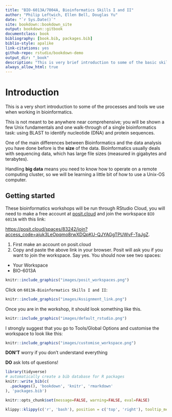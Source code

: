 ```yaml
---
title: "BIO-6013A/7004A, Bioinformatics Skills I and II"
author: "Philip Leftwich, Ellen Bell, Douglas Yu"
date: "`r Sys.Date()`"
site: bookdown::bookdown_site
output: bookdown::gitbook
documentclass: book
bibliography: [book.bib, packages.bib]
biblio-style: apalike
link-citations: yes
github-repo: rstudio/bookdown-demo
output_dir: "_book"
description: "This is very brief introduction to some of the basic skills required to handling sequencing data for Bioinformatics"
always_allow_html: true
---
```


# Introduction

This is a very short introduction to some of the processes and tools we use when working in bioinformatics.

This is not meant to be anywhere near comprehensive; you will be shown a few Unix fundamentals and one walk-through of a single bioinformatics task:  using BLAST to identify nucleotide (DNA) and protein sequences.

One of the main differences between Bioinformatics and the data analysis you have done before is the **size** of the data. Bioinformatics usually deals with sequencing data, which has large file sizes (measured in gigabytes and terabytes).

Handling **big data** means you need to know how to operate on a remote computing cluster, so we will be learning a little bit of how to use a Unix-OS computer.

## Getting started 

These bioinformatics workshops will be run through RStudio Cloud, you will need to make a free account at [posit.cloud](https://posit.cloud/) and join the workspace `BIO 6013A` with this link:

[https://posit.cloud/spaces/83242/join?access_code=ajuk3LeOpqmo8rwXDQpKU-QJYAGgTPUWvF-TqJgZ](https://posit.cloud/spaces/83242/join?access_code=ajuk3LeOpqmo8rwXDQpKU-QJYAGgTPUWvF-TqJgZ). 

1. First make an account on posit.cloud
2. Copy and paste the above link in your browser. Posit will ask you if you want to join the workspace. Say yes. You should now see two spaces:

* Your Workspace
* BIO-6013A

```r
knitr::include_graphics("images/posit_workspaces.png")
```

Click on `6013A-Bioinformatics Skills I and II`:

```r
knitr::include_graphics("images/Assignment_link.png")
```

Once you are in the workshop, it should look something like this.

```r
knitr::include_graphics("images/default_rstudio.png")
```

I strongly suggest that you go to Tools/Global Options and customise the workspace to look like this:

```r
knitr::include_graphics("images/customise_workspace.png")
```

**DON'T** worry if you don't understand everything

**DO** ask lots of questions!

```r
library(tidyverse)
# automatically create a bib database for R packages
knitr::write_bib(c(
  .packages(), 'bookdown', 'knitr', 'rmarkdown'
), 'packages.bib')

knitr::opts_chunk$set(message=FALSE, warning=FALSE, eval=FALSE)
```

```r
klippy::klippy(c('r', 'bash'), position = c('top', 'right'), tooltip_message = 'copy to clipboard', tooltip_success = 'Copied!')
```
